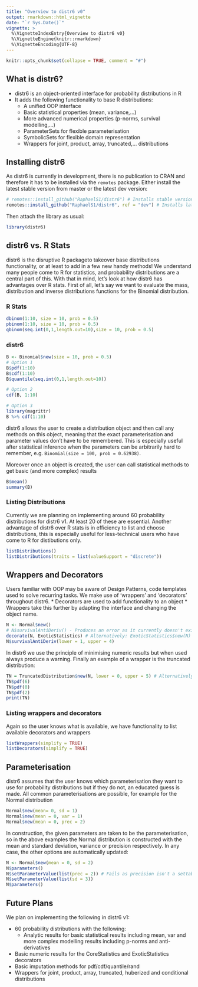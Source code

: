 ```yaml
---
title: "Overview to distr6 v0"
output: rmarkdown::html_vignette
date: "`r Sys.Date()`"
vignette: >
  %\VignetteIndexEntry{Overview to distr6 v0}
  %\VignetteEngine{knitr::rmarkdown}
  %\VignetteEncoding{UTF-8}
---
```


```r
knitr::opts_chunk$set(collapse = TRUE, comment = "#")
```

## What is distr6?

* distr6 is an object-oriented interface for probability distributions in R
* It adds the following functionality to base R distributions:
  * A unified OOP interface
  * Basic statistical properties (mean, variance,...)
  * More advanced numerical properties (p-norms, survival modelling,...)
  * ParameterSets for flexible parameterisation
  * SymbolicSets for flexible domain representation
  * Wrappers for joint, product, array, truncated,... distributions

## Installing distr6

As distr6 is currently in development, there is no publication to CRAN and therefore it has to be installed via the `remotes` package. Either install the latest stable version from master or the latest dev version:

```r
# remotes::install_github("RaphaelS1/distr6") # Installs stable version from master
remotes::install_github("RaphaelS1/distr6", ref = "dev") # Installs latest dev version
```

Then attach the library as usual:

```r
library(distr6)
```

## distr6 vs. R Stats

distr6 is the disruptive R packageto takeover base distributions functionality, or at least to add in a few new handy methods! We understand many people come to R for statistics, and probability distributions are a central part of this. With that in mind, let's look at how distr6 has advantages over R stats. First of all, let's say we want to evaluate the mass, distribution and inverse distributions functions for the Binomial distribution.

### R Stats
```r
dbinom(1:10, size = 10, prob = 0.5)
pbinom(1:10, size = 10, prob = 0.5)
qbinom(seq.int(0,1,length.out=10),size = 10, prob = 0.5)
```

### distr6
```r
B <- Binomial$new(size = 10, prob = 0.5)
# Option 1
B$pdf(1:10)
B$cdf(1:10)
B$quantile(seq.int(0,1,length.out=10))

# Option 2
cdf(B, 1:10)

# Option 3
library(magrittr)
B %>% cdf(1:10)
```

distr6 allows the user to create a distribution object and then call any methods on this object, meaning that the exact parameterisation and parameter values don't have to be remembered. This is especially useful after statistical inference when the parameters can be arbitrarily hard to remember, e.g. `Binomial(size = 100, prob = 0.62938)`.

Moreover once an object is created, the user can call statistical methods to get basic (and more complex) results
```r
B$mean()
summary(B)
```

### Listing Distributions

Currently we are planning on implementing around 60 probability distributions for distr6 v1. At least 20 of these are essential. Another advantage of distr6 over R stats is in efficiency to list and choose distributions, this is especially useful for less-technical users who have come to R for distibutions only.

```r
listDistributions()
listDistributions(traits = list(valueSupport = "discrete"))
```

## Wrappers and Decorators

Users familiar with OOP may be aware of Design Patterns, code templates used to solve recurring tasks. We make use of 'wrappers' and 'decorators' throughout distr6.
* Decorators are used to add functionality to an object
* Wrappers take this further by adapting the interface and changing the object name.

```r
N <- Normal$new()
# N$survivalAntiDeriv() - Produces an error as it currently doesn't exist as a method
decorate(N, ExoticStatistics) # Alternatively: ExoticStatistics$new(N)
N$survivalAntiDeriv(lower = 1, upper = 4)
```

In distr6 we use the principle of minimising numeric results but when used always produce a warning. Finally an example of a wrapper is the truncated distribution:

```r
TN = TruncatedDistribution$new(N, lower = 0, upper = 5) # Alternatively: truncate(N, lower = 0, upper = 5)
TN$pdf(6)
TN$pdf(0)
TN$pdf(2)
print(TN)
```

### Listing wrappers and decorators
Again so the user knows what is available, we have functionality to list available decorators and wrappers

```r
listWrappers(simplify = TRUE)
listDecorators(simplify = TRUE)
```

## Parameterisation
distr6 assumes that the user knows which parameterisation they want to use for probability distributions but if they do not, an educated guess is made. All common parameterisations are possible, for example for the Normal distribution

```r
Normal$new(mean= 0, sd = 1)
Normal$new(mean = 0, var = 1)
Normal$new(mean = 0, prec = 2)
```

In construction, the given parameters are taken to be the parameterisation, so in the above examples the Normal distribution is constructed with the mean and standard deviation, variance or precision respectively. In any case, the other options are automatically updated:
```r
N <- Normal$new(mean = 0, sd = 2)
N$parameters()
N$setParameterValue(list(prec = 2)) # Fails as precision isn't a settable parameter
N$setParameterValue(list(sd = 3))
N$parameters()
```

## Future Plans

We plan on implementing the following in distr6 v1:

* 60 probability distributions with the following:
  * Analytic results for basic statistical results including mean, var and more complex modelling results including p-norms and anti-derivatives
* Basic numeric results for the CoreStatistics and ExoticStatistics decorators
* Basic imputation methods for pdf/cdf/quantile/rand
* Wrappers for joint, product, array, truncated, huberized and conditional distributions
